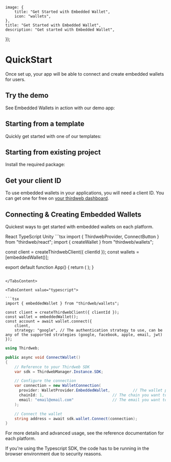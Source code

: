 
	image: {
		title: "Get Started with Embedded Wallet",
		icon: "wallets",
	},
	title: "Get Started with Embedded Wallet",
	description: "Get started with Embedded Wallet",
});

# QuickStart

Once set up, your app will be able to connect and create embedded wallets for users.

## Try the demo

See Embedded Wallets in action with our demo app:

<OpenSourceCard
	title="CatAttack"
	description="Embedded Wallet Demo App"
	href="https://catattack.thirdweb.com"
/>

## Starting from a template

Quickly get started with one of our templates:

<OpenSourceCard
	title="Embedded wallets with gasless transactions (account abstraction)"
	description="A starter kit for building embedded wallets with smart contract integrations."
	href="https://github.com/thirdweb-example/embedded-smart-wallet"
/>

## Starting from existing project

Install the required package:

<InstallTabs
	npm="npm i thirdweb"
	yarn="yarn add thirdweb"
	pnpm="pnpm i thirdweb"
	bun="bun i thirdweb"
/>

## Get your client ID

To use embedded wallets in your applications, you will need a client ID. You can get one for free on [your thirdweb dashboard](https://thirdweb.com/create-api-key).

## Connecting & Creating Embedded Wallets

Quickest ways to get started with embedded wallets on each platform.

<Tabs defaultValue="react">

<TabsList>
	<TabsTrigger value="react">React</TabsTrigger>
	<TabsTrigger value="typescript">TypeScript</TabsTrigger>
	<TabsTrigger value="unity">Unity</TabsTrigger>
</TabsList>

<TabsContent value="react">
```tsx
import { ThirdwebProvider, ConnectButton } from "thirdweb/react";
import { createWallet } from "thirdweb/wallets";

const client = createThirdwebClient({ clientId });
const wallets = [embeddedWallet()];

export default function App() {
	return (
		<ThirdwebProvider>
			<ConnectButton client={client} wallets={wallets} />
		</ThirdwebProvider>
	);
}
```

</TabsContent>

<TabsContent value="typescript">

```tsx
import { embeddedWallet } from "thirdweb/wallets";

const client = createThirdwebClient({ clientId });
const wallet = embeddedWallet();
const account = await wallet.connect({
	client,
	strategy: "google", // The authentication strategy to use, can be any of the supported strategies (google, facebook, apple, email, jwt)
});
```

</TabsContent>

<TabsContent value="unity">

```c#
using Thirdweb;

public async void ConnectWallet()
{
    // Reference to your Thirdweb SDK
    var sdk = ThirdwebManager.Instance.SDK;

    // Configure the connection
    var connection = new WalletConnection(
      provider: WalletProvider.EmbeddedWallet,          // The wallet provider you want to connect to (Required)
      chainId: 1,                              // The chain you want to connect to (Required)
      email: "email@email.com"                 // The email you want to authenticate with (Required)
    );

    // Connect the wallet
    string address = await sdk.wallet.Connect(connection);
}
```

</TabsContent>
</Tabs>

For more details and advanced usage, see the reference documentation for each platform.

<Callout variant='info' title="Note">

If you're using the Typescript SDK, the code has to be running in the browser environment due to security reasons.

</Callout>
